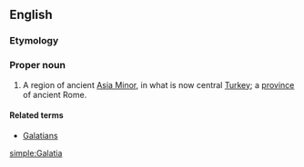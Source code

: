 ==English==

===Etymology===

===Proper noun===
{{en-proper-noun}}

# A region of ancient [[Asia Minor]], in what is now central [[Turkey]]; a [[province]] of ancient Rome.

====Related terms====
* [[Galatians]]

[[simple:Galatia]]